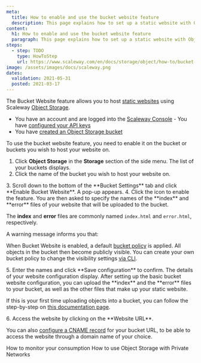 ```yaml
---
meta:
  title: How to enable and use the bucket website feature
  description: This page explains how to set up a static website with Object Storage via the Scaleway Console.
content:
  h1: How to enable and use the bucket website feature
  paragraph: This page explains how to set up a static website with Object Storage via the Scaleway Console.
steps:
  - step: TODO
    type: HowToStep
    url: https://www.scaleway.com/en/docs/storage/object/how-to/bucket-website
image: /assets/images/docs/scaleway.png
dates:
  validation: 2021-05-31
  posted: 2021-03-17
---
```


The Bucket Website feature allows you to host [static websites](https://en.wikipedia.org/wiki/Static_web_page) using Scaleway [Object Storage](https://www.scaleway.com/en/object-storage/). 

<Message type="requirement">

  - You have an account and are logged into the [Scaleway Console](https://console.scaleway.com)  - You have [configured your API keys](/console/my-project/how-to/generate-api-key/)
  - You have [created an Object Storage bucket](/storage/object/how-to/create-a-bucket/)

</Message>

<Message type="important">

To use the bucket website feature, you need to enable it on the bucket or buckets you wish to host your website on.

</Message> 

1. Click **Object Storage** in the **Storage** section of the side menu. The list of your buckets displays.
2. Click the name of the bucket you wish to host your website on.
  <Lightbox src="scaleway-object-storage-dashboard.png" alt="" />
3. Scroll down to the bottom of the **Bucket Settings** tab and click **Enable Bucket Website**. A pop-up appears.
  <Lightbox src="scaleway-enable-bucket-website.png" alt="" />
4. Click the <Icon name="toggle" /> icon to enable the feature. You are then asked to specify the names of the **index** and **error** files of your website that will be uploaded to the bucket. 
  <Lightbox src="scaleway-website-settings.png" alt="" />
  <Message type="note">

  The **index** and **error** files are commonly named `index.html` and `error.html`, respectively.

  </Message>

  A warning message informs you that: 

  <Message type="important">

  When Bucket Website is enabled, a default [bucket policy](/storage/object/concepts#bucket-policy) is applied. All objects in the bucket then become publicly visible. You can create your own bucket policy to change the visibility settings [via CLI](/storage/object/api-cli/bucket-policy/).

  </Message>
5. Enter the names and click **Save configuration** to confirm. The details of your website configuration display. 
  After setting up the basic bucket website configuration, you can upload the **index** and the **error** files to your bucket, as well as the other files that make up your static website.
  <Message type="note">

  If this is your first time uploading objects into a bucket, you can follow the step-by-step on [this documentation page](/storage/object/how-to/upload-files-into-a-bucket/).

  </Message>
6. Access the website by clicking on the **Website URL**.
  <Lightbox src="scaleway-update-settings.png" alt="" />
  <Message type="note">

  You can also [configure a CNAME record](/tutorials/s3-customize-url-cname/) for your bucket URL, to be able to access the website through a domain name of your choice.

  </Message>


<Navigation title="See Also">
  <PreviousButton to="/storage/object/how-to/monitor-consumption/">How to monitor your consumption</PreviousButton>
  <NextButton to="/storage/object/how-to/use-obj-stor-with-private-networks/">How to use Object Storage with Private Networks</NextButton>
</Navigation>
